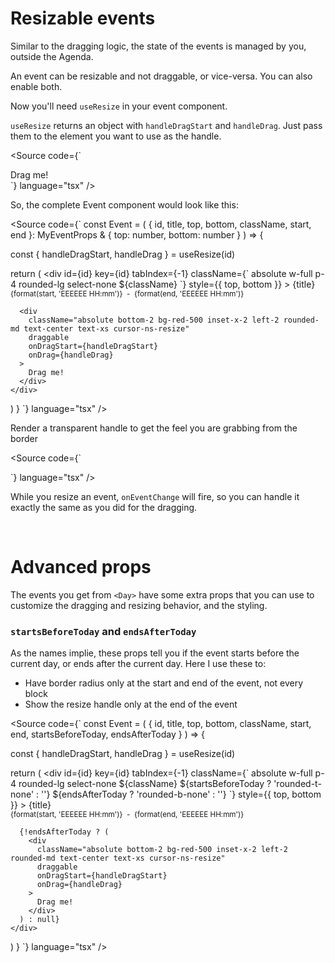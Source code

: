 
<Meta title="Drag And Resize/Resize" />

# Resizable events

Similar to the dragging logic, the state of the events is managed by you, outside the Agenda.

An event can be resizable and not draggable, or vice-versa. You can also enable both.

<Canvas of={ResizeOnly} />

Now you'll need `useResize` in your event component.

`useResize` returns an object with `handleDragStart` and `handleDrag`. Just pass them to the element you want to use as the handle.

<Source
  code={`
<div
  className="absolute bottom-2"
  draggable
  onDragStart={handleDragStart}
  onDrag={handleDrag}
>
  Drag me!
</div>
  `}
  language="tsx"
/>


So, the complete Event component would look like this:

<Source
  code={`
const Event = (
  { id, title, top, bottom, className, start, end }: MyEventProps & { top: number, bottom: number }
) => {

  const { handleDragStart, handleDrag } = useResize(id)

  return (
    <div
      id={id}
      key={id}
      tabIndex={-1}
      className={\`
        absolute w-full p-4 rounded-lg select-none \${className}
      \`}
      style={{ top, bottom }}
    >
      {title}
      <br />
      <small>
        {format(start, 'EEEEEE HH:mm')}
        &nbsp;-&nbsp;
        {format(end, 'EEEEEE HH:mm')}
      </small>

      <div
        className="absolute bottom-2 bg-red-500 inset-x-2 left-2 rounded-md text-center text-xs cursor-ns-resize"
        draggable
        onDragStart={handleDragStart}
        onDrag={handleDrag}
      >
        Drag me!
      </div>
    </div>
  )
}
  `}
  language="tsx"
/>

Render a transparent handle to get the feel you are grabbing from the border

<Source
  code={`
<div
  className="absolute bottom-0 h-2 inset-x-0 cursor-ns-resize"
  draggable
  onDragStart={handleDragStart}
  onDrag={handleDrag}
/>
  `}
  language="tsx"
/>



While you resize an event, `onEventChange` will fire, so you can handle it exactly the same as you did for the dragging.

<br/>

# Advanced props

The events you get from `<Day>` have some extra props that you can use to customize the dragging and resizing behavior, and the styling.

### `startsBeforeToday` and `endsAfterToday`

As the names implie, these props tell you if the event starts before the current day, or ends after the current day.
Here I use these to:

- Have border radius only at the start and end of the event, not every block
- Show the resize handle only at the end of the event

<Canvas of={EventProps} />

<Source
  code={`
const Event = (
  { id, title, top, bottom, className, start, end, startsBeforeToday, endsAfterToday }
) => {

  const { handleDragStart, handleDrag } = useResize(id)

  return (
    <div
      id={id}
      key={id}
      tabIndex={-1}
      className={\`
        absolute w-full p-4 rounded-lg select-none \${className}
        \${startsBeforeToday ? 'rounded-t-none' : ''}
        \${endsAfterToday ? 'rounded-b-none' : ''}
      \`}
      style={{ top, bottom }}
    >
      {title}
      <br />
      <small>
        {format(start, 'EEEEEE HH:mm')}
        &nbsp;-&nbsp;
        {format(end, 'EEEEEE HH:mm')}
      </small>

      {!endsAfterToday ? (
        <div
          className="absolute bottom-2 bg-red-500 inset-x-2 left-2 rounded-md text-center text-xs cursor-ns-resize"
          draggable
          onDragStart={handleDragStart}
          onDrag={handleDrag}
        >
          Drag me!
        </div>
      ) : null}
    </div>
  )
}
  `}
  language="tsx"
/>
